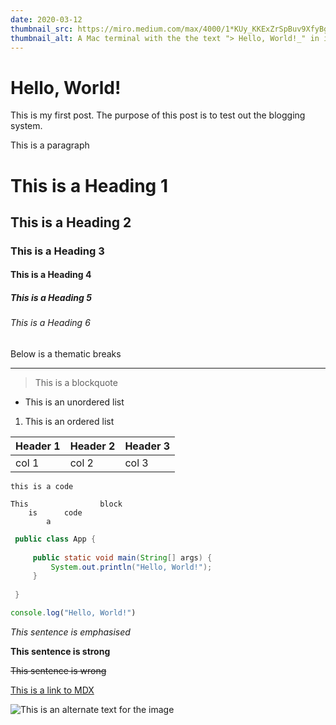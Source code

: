 ```yaml
---
date: 2020-03-12
thumbnail_src: https://miro.medium.com/max/4000/1*KUy_KKExZrSpBuv9XfyBgA.png
thumbnail_alt: A Mac terminal with the the text "> Hello, World!_" in it
---
```


# Hello, World!

This is my first post. The purpose of this post is to test out the blogging system.

This is a paragraph

# This is a Heading 1

## This is a Heading 2

### This is a Heading 3

#### This is a Heading 4

##### This is a Heading 5

###### This is a Heading 6

Below is a thematic breaks

---

> This is a blockquote

- This is an unordered list

1. This is an ordered list

| Header 1 | Header 2 | Header 3 |
| -------- | -------- | -------- |
| col 1    | col 2    | col 3    |

`this is a code`

```
This                block
    is      code
        a
```

```java
 public class App {
 
     public static void main(String[] args) {
         System.out.println("Hello, World!");
     }
 
 }
 ```

```javascript
console.log("Hello, World!")
```



_This sentence is emphasised_

**This sentence is strong**

~~This sentence is wrong~~

[This is a link to MDX](https://mdxjs.com)

![This is an alternate text for the image](https://i.pinimg.com/originals/0f/23/5e/0f235e777748deb8a3509cedb28cd2bf.jpg)
